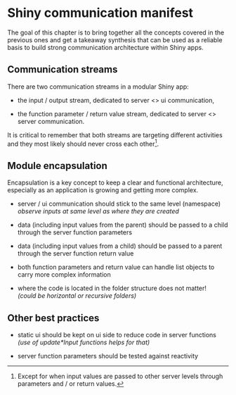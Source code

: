 # Shiny communication manifest

The goal of this chapter is to bring together all the concepts covered in the previous ones and get a takeaway synthesis that can be used as a reliable basis to build strong communication architecture within Shiny apps.

## Communication streams

There are two communication streams in a modular Shiny app:

-   the input / output stream, dedicated to server \<\> ui communication,

-   the function parameter / return value stream, dedicated to server \<\> server communication.

It is critical to remember that both streams are targeting different activities and they most likely should never cross each other[^communication-manifest-1].

[^communication-manifest-1]: Except for when input values are passed to other server levels through parameters and / or return values.

## Module encapsulation

Encapsulation is a key concept to keep a clear and functional architecture, especially as an application is growing and getting more complex.

-   server / ui communication should stick to the same level (namespace)\
    *observe inputs at same level as where they are created*

-   data (including input values from the parent) should be passed to a child through the server function parameters

-   data (including input values from a child) should be passed to a parent through the server function return value

-   both function parameters and return value can handle list objects to carry more complex information

-   where the code is located in the folder structure does not matter!\
    *(could be horizontal or recursive folders)*

## Other best practices

-   static ui should be kept on ui side to reduce code in server functions\
    *(use of update\*Input functions helps for that)*

-   server function parameters should be tested against reactivity

